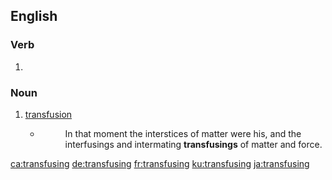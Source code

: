 ==English==

===Verb===
{{head|en|present participle}}

# {{present participle of|transfuse|lang=en|nocat=1}}

===Noun===
{{en-noun}}

# [[transfusion]]
#* {{w|Jack London}}
#*: In that moment the interstices of matter were his, and the interfusings and intermating '''transfusings''' of matter and force.

[[ca:transfusing]]
[[de:transfusing]]
[[fr:transfusing]]
[[ku:transfusing]]
[[ja:transfusing]]
